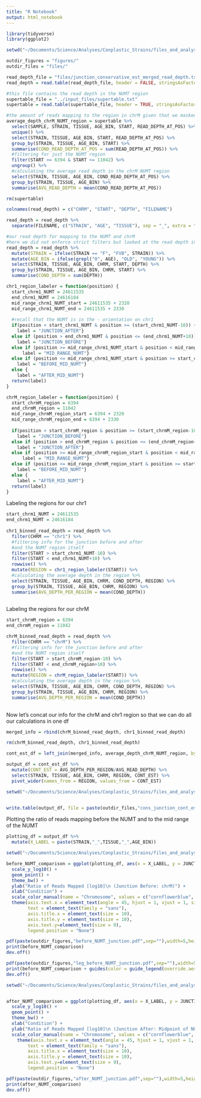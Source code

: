 ```yaml
---
title: "R Notebook"
output: html_notebook
---
```




```r
library(tidyverse)
library(ggplot2)
```

```r
setwd("~/Documents/Science/Analyses/Conplastic_Strains/files_and_analyses/checking_NUMT")

outdir_figures = "figures/"
outdir_files = "files/"

read_depth_file = "files/junction_conservative_est_merged_read_depth.txt" 
read_depth = read.table(read_depth_file, header = FALSE, stringsAsFactors = FALSE)

#this file contains the read depth in the NUMT region 
supertable_file = "../input_files/supertable.txt"
supertable = read.table(supertable_file, header = TRUE, stringsAsFactors = FALSE)

```

```r
#the amount of reads mapping to the region in chrM given that we masked the NUMT 
average_depth_chrM_NUMT_region = supertable %>% 
  select(SAMPLE, STRAIN, TISSUE, AGE_BIN, START, READ_DEPTH_AT_POS) %>% 
  unique() %>% 
  select(STRAIN, TISSUE, AGE_BIN, START, READ_DEPTH_AT_POS) %>% 
  group_by(STRAIN, TISSUE, AGE_BIN, START) %>%
  summarise(COND_READ_DEPTH_AT_POS = sum(READ_DEPTH_AT_POS)) %>%
  #filtering for just the NUMT region 
  filter(START >= 6394 & START <= 11042) %>%
  ungroup() %>%
  #calculating the average read depth in the chrM NUMT region
  select(STRAIN, TISSUE, AGE_BIN, COND_READ_DEPTH_AT_POS) %>% 
  group_by(STRAIN, TISSUE, AGE_BIN) %>% 
  summarise(AVG_READ_DEPTH = mean(COND_READ_DEPTH_AT_POS)) 

```


```r
rm(supertable)
```

```r
colnames(read_depth) = c("CHRM", "START", "DEPTH", "FILENAME")

read_depth = read_depth %>%
  separate(FILENAME, c("STRAIN", "AGE", "TISSUE"), sep = "_", extra = "drop", fill = "right")

```


```r
#our read depth for mapping to the NUMT and chrM
#here we did not enforce strict filters but looked at the read depth in junction regions 
read_depth = read_depth %>% 
  mutate(STRAIN = ifelse(STRAIN == "F", "FVB", STRAIN)) %>%
  mutate(AGE_BIN = ifelse(grepl("O", AGE), "OLD", "YOUNG")) %>%
  select(STRAIN, TISSUE, AGE_BIN, CHRM, START, DEPTH) %>% 
  group_by(STRAIN, TISSUE, AGE_BIN, CHRM, START) %>% 
  summarise(COND_DEPTH = sum(DEPTH)) 

```

```r

chr1_region_labeler = function(position) {
  start_chrm1_NUMT = 24611535
  end_chrm1_NUMT = 24616184
  mid_range_chrm1_NUMT_start = 24611535 + 2320
  mid_range_chrm1_NUMT_end = 24611535 + 2330
  
  #recall that the NUMT is in the - orientation on chr1
  if(position < start_chrm1_NUMT & position >= (start_chrm1_NUMT-10)) {
    label = "JUNCTION_AFTER"} 
  else if (position > end_chrm1_NUMT & position <= (end_chrm1_NUMT+10)) {
    label = "JUNCTION_BEFORE"}
  else if (position >= mid_range_chrm1_NUMT_start & position < mid_range_chrm1_NUMT_end) {
      label = "MID_RANGE_NUMT"}
  else if (position <= mid_range_chrm1_NUMT_start & position >= start_chrm1_NUMT) {
    label = "BEFORE_MID_NUMT"}
  else {
    label = "AFTER_MID_NUMT"}
  return(label)
}

```

```r

chrM_region_labeler = function(position) {
  start_chrmM_region = 6394
  end_chrmM_region = 11042
  mid_range_chrmM_region_start = 6394 + 2320
  mid_range_chrmM_region_end = 6394 + 2330
  
  if(position < start_chrmM_region & position >= (start_chrmM_region-10)) {
    label = "JUNCTION_BEFORE"} 
  else if (position > end_chrmM_region & position <= (end_chrmM_region+10)) {
    label = "JUNCTION_AFTER"}
  else if (position >= mid_range_chrmM_region_start & position < mid_range_chrmM_region_end) {
      label = "MID_RANGE_NUMT"}
  else if (position <= mid_range_chrmM_region_start & position >= start_chrmM_region) {
    label = "BEFORE_MID_NUMT"}
  else {
    label = "AFTER_MID_NUMT"}
  return(label)
}

```

Labeling the regions for our chr1
```r
start_chrm1_NUMT = 24611535
end_chrm1_NUMT = 24616184
  
chr1_binned_read_depth = read_depth %>% 
  filter(CHRM == "chr1") %>% 
  #filtering info for the junction before and after
  #and the NUMT region itself
  filter(START > start_chrm1_NUMT-10) %>% 
  filter(START < end_chrm1_NUMT+10) %>%
  rowwise() %>% 
  mutate(REGION = chr1_region_labeler(START)) %>%
  #calculating the average depth in the region %>%
  select(STRAIN, TISSUE, AGE_BIN, CHRM, COND_DEPTH, REGION) %>%
  group_by(STRAIN, TISSUE, AGE_BIN, CHRM, REGION) %>%
  summarise(AVG_DEPTH_PER_REGION = mean(COND_DEPTH))
  
```


Labeling the regions for our chrM
```r

start_chrmM_region = 6394
end_chrmM_region = 11042

chrM_binned_read_depth = read_depth %>% 
  filter(CHRM == "chrM") %>% 
  #filtering info for the junction before and after
  #and the NUMT region itself
  filter(START > start_chrmM_region-10) %>% 
  filter(START < end_chrmM_region+10) %>%
  rowwise() %>% 
  mutate(REGION = chrM_region_labeler(START)) %>%
  #calculating the average depth in the region %>%
  select(STRAIN, TISSUE, AGE_BIN, CHRM, COND_DEPTH, REGION) %>%
  group_by(STRAIN, TISSUE, AGE_BIN, CHRM, REGION) %>%
  summarise(AVG_DEPTH_PER_REGION = mean(COND_DEPTH))
  
```

Now let's concat our info for the chrM and chr1 region so that we can do all our calculations in one df 

```r
merged_info = rbind(chrM_binned_read_depth, chr1_binned_read_depth)

```


```r

rm(chrM_binned_read_depth, chr1_binned_read_depth)

```

```r
cont_est_df = left_join(merged_info, average_depth_chrM_NUMT_region, by = c("STRAIN", "TISSUE", "AGE_BIN")) 

```

```r
output_df = cont_est_df %>%
  mutate(CONT_EST = AVG_DEPTH_PER_REGION/AVG_READ_DEPTH) %>%
  select(STRAIN, TISSUE, AGE_BIN, CHRM, REGION, CONT_EST) %>% 
  pivot_wider(names_from = REGION, values_from = CONT_EST)

```

```r
setwd("~/Documents/Science/Analyses/Conplastic_Strains/files_and_analyses/checking_NUMT")


write.table(output_df, file = paste(outdir_files,"cons_junction_cont_est.txt", sep = ""), sep = "\t", quote = F, row.names = T)

```

Plotting the ratio of reads mapping before the NUMT and to the mid range of the NUMT

```r

plotting_df = output_df %>% 
  mutate(X_LABEL = paste(STRAIN,"_",TISSUE,"_",AGE_BIN))

```

```r
setwd("~/Documents/Science/Analyses/Conplastic_Strains/files_and_analyses/checking_NUMT")

before_NUMT_comparison = ggplot(plotting_df, aes(x = X_LABEL, y = JUNCTION_BEFORE, color = CHRM)) + 
  scale_y_log10() + 
  geom_point() + 
  theme_bw() + 
  ylab("Ratio of Reads Mapped [log10]\n (Junction Before: chrM)") + 
  xlab("Condition") + 
  scale_color_manual(name = "Chromosome", values = c("cornflowerblue", "black")) +
  theme(axis.text.x = element_text(angle = 45, hjust = 1, vjust = 1, size = 9),
        text = element_text(family = "sans"),
        axis.title.x = element_text(size = 10),
        axis.title.y = element_text(size = 10),
        axis.text.y=element_text(size = 9), 
        legend.position = "None")

pdf(paste(outdir_figures,"before_NUMT_junction.pdf",sep=""),width=5,height=4.25)
print(before_NUMT_comparison)
dev.off()

pdf(paste(outdir_figures,"leg_before_NUMT_junction.pdf",sep=""),width=5,height=4.5)
print(before_NUMT_comparison + guides(color = guide_legend(override.aes = list(size = 3))) + theme(legend.position = "bottom", legend.text = element_text(size = 12)))
dev.off()

```

```r
setwd("~/Documents/Science/Analyses/Conplastic_Strains/files_and_analyses/checking_NUMT")


after_NUMT_comparison = ggplot(plotting_df, aes(x = X_LABEL, y = JUNCTION_AFTER, color = CHRM)) + 
  scale_y_log10() + 
  geom_point() + 
  theme_bw() + 
  xlab("Condition") + 
  ylab("Ratio of Reads Mapped [log10]\n (Junction After: Midpoint of NUMT)") + 
  scale_color_manual(name = "Chromosome", values = c("cornflowerblue", "black")) +
    theme(axis.text.x = element_text(angle = 45, hjust = 1, vjust = 1, size = 9),
        text = element_text(family = "sans"),
        axis.title.x = element_text(size = 10),
        axis.title.y = element_text(size = 10),
        axis.text.y=element_text(size = 9), 
        legend.position = "None")

pdf(paste(outdir_figures,"after_NUMT_junction.pdf",sep=""),width=5,height=4.25)
print(after_NUMT_comparison)
dev.off()

```
